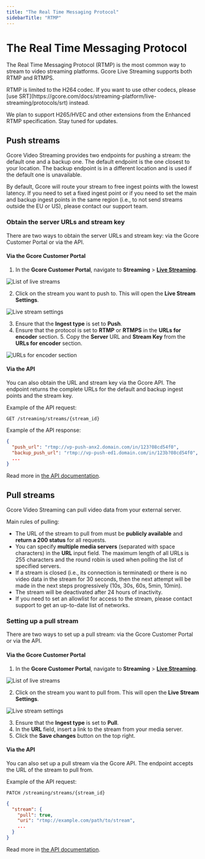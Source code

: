```yaml
---
title: "The Real Time Messaging Protocol"
sidebarTitle: "RTMP"
---
```


# The Real Time Messaging Protocol

The Real Time Messaging Protocol (RTMP) is the most common way to stream to video streaming platforms. Gcore Live Streaming supports both RTMP and RTMPS.

<Info>
  RTMP is limited to the H264 codec. If you want to use other codecs, please [use SRT](https://gcore.com/docs/streaming-platform/live-streaming/protocols/srt) instead.

  We plan to support H265/HVEC and other extensions from the Enhanced RTMP specification. Stay tuned for updates.
</Info>

## Push streams

Gcore Video Streaming provides two endpoints for pushing a stream: the default one and a backup one. The default endpoint is the one closest to your location. The backup endpoint is in a different location and is used if the default one is unavailable.

By default, Gcore will route your stream to free ingest points with the lowest latency. If you need to set a fixed ingest point or if you need to set the main and backup ingest points in the same region (i.e., to not send streams outside the EU or US), please contact our support team.

### Obtain the server URLs and stream key

There are two ways to obtain the server URLs and stream key: via the Gcore Customer Portal or via the API.

#### Via the Gcore Customer Portal

1. In the **Gcore Customer Portal**, navigate to **Streaming** \> [**Live Streaming**](https://portal.gcore.com/streaming/streaming/list).

![List of live streams](https://assets.gcore.pro/docs/streaming-platform/live-streaming/create-a-live-stream/live-stream-list.png)

2. Click on the stream you want to push to. This will open the **Live Stream Settings**.

![Live stream settings](https://assets.gcore.pro/docs/streaming-platform/live-streaming/create-a-live-stream/live-stream-settings.png)

3. Ensure that the **Ingest type** is set to **Push**.
4. Ensure that the protocol is set to **RTMP** or **RTMPS** in the **URLs for encoder** section. 5. Copy the **Server** URL and **Stream Key** from the **URLs for encoder** section.

![URLs for encoder section](https://assets.gcore.pro/docs/streaming-platform/live-streaming/create-a-live-stream/urls-for-encoder.png)

#### Via the API

You can also obtain the URL and stream key via the Gcore API. The endpoint returns the complete URLs for the default and backup ingest points and the stream key.

Example of the API request:

```http
GET /streaming/streams/{stream_id}
```

Example of the API response:

```json
{
  "push_url": "rtmp://vp-push-anx2.domain.com/in/123?08cd54f0",
  "backup_push_url": "rtmp://vp-push-ed1.domain.com/in/123b?08cd54f0",
  ...
}
```

Read more in [the API documentation](https://api.gcore.com/docs/streaming#tag/Streams/operation/post_streams_id).

## Pull streams

Gcore Video Streaming can pull video data from your external server.

Main rules of pulling:

- The URL of the stream to pull from must be **publicly available** and **return a 200 status** for all requests.
- You can specify **multiple media servers** (separated with space characters) in the **URL** input field. The maximum length of all URLs is 255 characters and the round robin is used when polling the list of specified servers.
- If a stream is closed (i.e., its connection is terminated) or there is no video data in the stream for 30 seconds, then the next attempt will be made in the next steps progressively (10s, 30s, 60s, 5min, 10min).
- The stream will be deactivated after 24 hours of inactivity.
- If you need to set an allowlist for access to the stream, please contact support to get an up-to-date list of networks.

### Setting up a pull stream

There are two ways to set up a pull stream: via the Gcore Customer Portal or via the API.

#### Via the Gcore Customer Portal

1. In the **Gcore Customer Portal**, navigate to **Streaming** \> [**Live Streaming**](https://portal.gcore.com/streaming/streaming/list).

![List of live streams](https://assets.gcore.pro/docs/streaming-platform/live-streaming/create-a-live-stream/live-stream-list.png)

2. Click on the stream you want to pull from. This will open the **Live Stream Settings**.

![Live stream settings](https://assets.gcore.pro/docs/streaming-platform/live-streaming/create-a-live-stream/live-stream-settings.png)

3. Ensure that the **Ingest type** is set to **Pull**.
4. In the **URL** field, insert a link to the stream from your media server.
5. Click the **Save changes** button on the top right.

#### Via the API

You can also set up a pull stream via the Gcore API. The endpoint accepts the URL of the stream to pull from.

Example of the API request:

```http
PATCH /streaming/streams/{stream_id}
```

```json
{
  "stream": {
    "pull": true,
    "uri": "rtmp://example.com/path/to/stream",
    ...
  }
}
```

Read more in [the API documentation](https://api.gcore.com/docs/streaming#tag/Streams/operation/patch_streams_id).